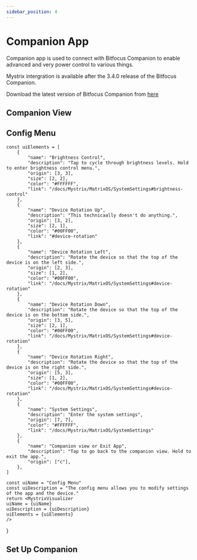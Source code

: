 ```yaml
---
sidebar_position: 4
---
```



# Companion App

Companion app is used to connect with Bitfocus Companion to enable advanced and very power control to various things.

Mystrix intergration is available after the 3.4.0 release of the Bitfocus Companion.

Download the latest version of Bitfocus Companion from [here](https://bitfocus.io/companion/)

## Companion View

## Config Menu


    const uiElements = [
        {
            "name": "Brightness Control",
            "description": "Tap to cycle through brightness levels. Hold to enter brightness control menu.",
            "origin": [3, 3],
            "size": [2, 2],
            "color": "#FFFFFF",
            "link": "/docs/Mystrix/MatrixOS/SystemSettings#brightness-control"
        },
        {
            "name": "Device Rotation Up",
            "description": "This technicaally doesn't do anything.",
            "origin": [3, 2],
            "size": [2, 1],
            "color": "#00FF00",
            "link": "#device-rotation"
        },
        {
            "name": "Device Rotation Left",
            "description": "Rotate the device so that the top of the device is on the left side.",
            "origin": [2, 3],
            "size": [1, 2],
            "color": "#00FF00",
            "link": "/docs/Mystrix/MatrixOS/SystemSettings#device-rotation"
        },
        {
            "name": "Device Rotation Down",
            "description": "Rotate the device so that the top of the device is on the bottom side.",
            "origin": [3, 5],
            "size": [2, 1],
            "color": "#00FF00",
            "link": "/docs/Mystrix/MatrixOS/SystemSettings#device-rotation"
        },
        {
            "name": "Device Rotation Right",
            "description": "Rotate the device so that the top of the device is on the right side.",
            "origin": [5, 3],
            "size": [1, 2],
            "color": "#00FF00",
            "link": "/docs/Mystrix/MatrixOS/SystemSettings#device-rotation"
        },
        {
            "name": "System Settings",
            "description": "Enter the system settings",
            "origin": [7, 7],
            "color": "#FFFFFF",
            "link": "/docs/Mystrix/MatrixOS/SystemSettings"
        },
        {
            "name": "Companion view or Exit App",
            "description": "Tap to go back to the companion view. Hold to exit the app.",
            "origin": ["c"],
        },
    ]

    const uiName = "Config Menu"
    const uiDescription = "The config menu allows you to modify settings of the app and the device."
    return <MystrixVisualizer 
    uiName = {uiName}
    uiDescription = {uiDescription}
    uiElements = {uiElements}
    />
}

<ConfigMenu/>

## Set Up Companion
